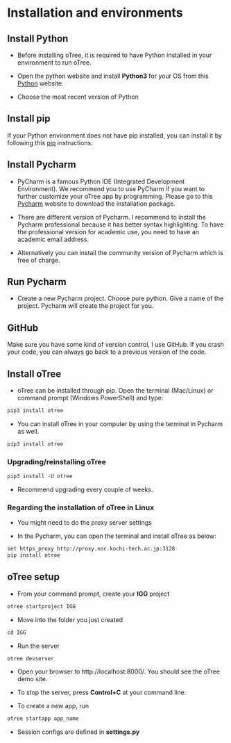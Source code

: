 # Installation and environments

## Install Python

- Before installing oTree, it is required to have Python installed in your environment to run oTree.

- Open the python website and install **Python3** for your OS from this [Python](https://www.python.org/) website.

- Choose the most recent version of Python

## Install pip

If your Python environment does not have pip installed, you can install it by following this [pip](https://pip.pypa.io/en/stable/installation/) instructions.

## Install Pycharm

- PyCharm is a famous Python IDE (Integrated Development Environment). We
recommend you to use PyCharm if you want to further customize your oTree app by programming. Please go to this
[Pycharm](https://www.jetbrains.com/help/pycharm/installation-guide.html) website to download the installation package.

- There are different version of Pycharm. I recommend to install the Pycharm professional because it has better syntax highlighting. To have the professional version for academic use, you need to have an academic email address.

- Alternatively you can install the community version of Pycharm which is free of charge.

## Run Pycharm  

- Create a new Pycharm project. Choose pure python. Give a name of the project. Pycharm will create the project for you.

## GitHub

Make sure you have some kind of version control, I use GitHub. If you crash your code, you can always go back to a previous version of the code.


## Install oTree

- oTree can be installed through pip. Open the terminal (Mac/Linux) or command prompt (Windows PowerShell) and type:

```default
pip3 install otree
```

- You can install oTree in your computer by using the terminal in Pycharm as well.

```default
pip3 install otree
```

### Upgrading/reinstalling oTree

```default
pip3 install -U otree
```

- Recommend upgrading every couple of weeks.

### Regarding the installation of oTree in Linux 

- You might need to do the proxy server settings

- In the Pycharm, you can open the terminal and install oTree as below:

```default
set https_proxy http://proxy.noc.kochi-tech.ac.jp:3128
pip install otree
```

## oTree setup

- From your command prompt, create your **IGG** project

```default
otree startproject IGG
```

- Move into the folder you just created

```default
cd IGG
```

- Run the server

```default
otree devserver
```

- Open your browser to http://localhost:8000/. You should see the oTree demo site.

- To stop the server, press **Control+C** at your command line.

- To create a new app, run 

```default
otree startapp app_name
```

- Session configs are defined in **settings.py**
